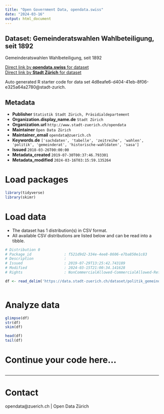```yaml
---
title: "Open Government Data, opendata.swiss"
date: "2024-03-16"
output: html_document
---
```


## Dataset: Gemeinderatswahlen Wahlbeteiligung, seit 1892

Gemeinderatswahlen Wahlbeteiligung, seit 1892

[Direct link by **opendata.swiss** for dataset](https://opendata.swiss/de/dataset/gemeinderatswahlen-wahlbeteiligung-seit-18921)<br>
[Direct link by **Stadt Zürich** for dataset](https://data.stadt-zuerich.ch/dataset/politik_gemeinderatswahlen_wahbeteiligung_seit1892_od7002)

Auto generated R starter code for data set 4d8eafe6-d404-41eb-8f06-e325a64a2780@stadt-zurich.

## Metadata

- **Publisher** `Statistik Stadt Zürich, Präsidialdepartement`
- **Organization.display_name.de** `Stadt Zürich`
- **Organization.url** `http://www.stadt-zuerich.ch/opendata`
- **Maintainer** `Open Data Zürich`
- **Maintainer_email** `opendata@zuerich.ch`
- **Keywords.de** `['sachdaten', 'tabelle', 'zeitreihe', 'wahlen', 'politik', 'gemeinderat', 'historische-wahldaten', 'sasa']`
- **Issued** `2018-03-26T00:00:00`
- **Metadata_created** `2019-07-30T00:37:46.793301`
- **Metadata_modified** `2024-03-16T03:15:59.135264`


# Load packages

```r

library(tidyverse)
library(skimr)

```

# Load data

-   The dataset has 1 distribution(s) in CSV format.
-   All available CSV distributions are listed below and can be read into a tibble.

```r

# Distribution 0
# Package_id               : f521d9d2-334e-4ee8-8606-e7ba850e1c83
# Description              : 
# Issued                   : 2019-07-29T13:25:42.743189
# Modified                 : 2024-03-15T21:00:34.141628
# Rights                   : NonCommercialAllowed-CommercialAllowed-ReferenceNotRequired

df <- read_delim('https://data.stadt-zuerich.ch/dataset/politik_gemeinderatswahlen_wahbeteiligung_seit1892_od7002/download/POL700OD7002.csv')



```

# Analyze data

```r

glimpse(df)
str(df)
skim(df)

head(df)
tail(df)

```

# Continue your code here...

```r

```

------------------------------------------------------------------------

# Contact

opendata@zuerich.ch | Open Data Zürich
